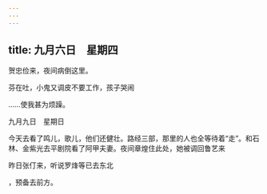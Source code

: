 ```yaml
---
---
---
```

title: 九月六日　星期四
---




贺忠俭来，夜间病倒这里。

芬在吐，小鬼又调皮不要工作，孩子哭闹

……使我甚为烦躁。





九月九日　星期日


今天去看了鸣儿，歌儿，他们还健壮。路经三部，那里的人也全等待着“走”。和石林、金紫光去平剧院看了阿甲夫妻。夜间章煌住此处，她被调回鲁艺来

昨日张仃来，听说罗烽等已去东北

，预备去前方。